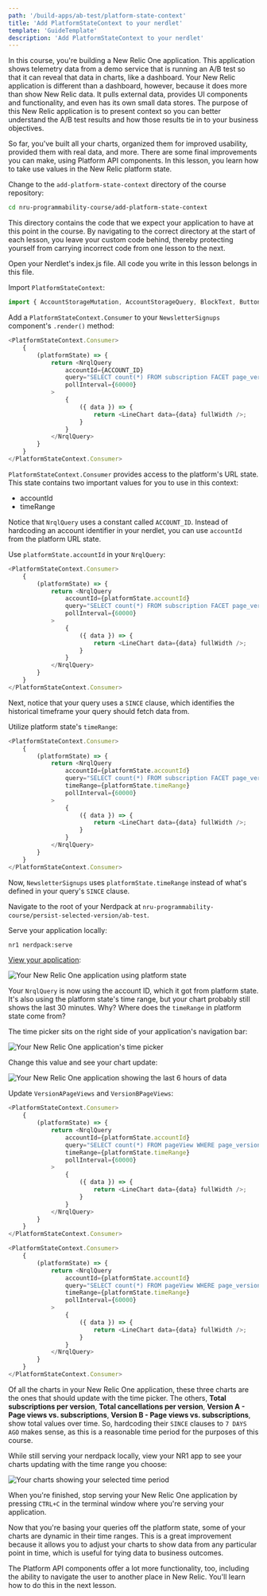 ```yaml
---
path: '/build-apps/ab-test/platform-state-context'
title: 'Add PlatformStateContext to your nerdlet'
template: 'GuideTemplate'
description: 'Add PlatformStateContext to your nerdlet'
---
```


In this course, you're building a New Relic One application. This application shows telemetry data from a demo service that is running an A/B test so that it can reveal that data in charts, like a dashboard. Your New Relic application is different than a dashboard, however, because it does more than show New Relic data. It pulls external data, provides UI components and functionality, and even has its own small data stores. The purpose of this New Relic application is to present context so you can better understand the A/B test results and how those results tie in to your business objectives.

So far, you've built all your charts, organized them for improved usability, provided them with real data, and more. There are some final improvements you can make, using Platform API components. In this lesson, you learn how to take use values in the New Relic platform state.

<Steps>

<Step>

Change to the `add-platform-state-context` directory of the course repository:

```sh
cd nru-programmability-course/add-platform-state-context
```

This directory contains the code that we expect your application to have at this point in the course. By navigating to the correct directory at the start of each lesson, you leave your custom code behind, thereby protecting yourself from carrying incorrect code from one lesson to the next.

</Step>

<Step>

Open your Nerdlet's index.js file. All code you write in this lesson belongs in this file.

</Step>

<Step>

Import `PlatformStateContext`:

```js
import { AccountStorageMutation, AccountStorageQuery, BlockText, Button, ChartGroup, Select, SelectItem, Spinner, Grid, GridItem, HeadingText, LineChart, Modal, NerdGraphQuery, NerdGraphMutation, PlatformStateContext, PieChart, TableChart, NrqlQuery, TextField } from 'nr1';
```

</Step>

<Step>

Add a `PlatformStateContext.Consumer` to your `NewsletterSignups` component's `.render()` method:

```js
<PlatformStateContext.Consumer>
    {
        (platformState) => {
            return <NrqlQuery
                accountId={ACCOUNT_ID}
                query="SELECT count(*) FROM subscription FACET page_version SINCE 30 MINUTES AGO TIMESERIES"
                pollInterval={60000}
            >
                {
                    ({ data }) => {
                        return <LineChart data={data} fullWidth />;
                    }
                }
            </NrqlQuery>
        }
    }
</PlatformStateContext.Consumer>
```

`PlatformStateContext.Consumer` provides access to the platform's URL state. This state contains two important values for you to use in this context:

- accountId
- timeRange

Notice that `NrqlQuery` uses a constant called `ACCOUNT_ID`. Instead of hardcoding an account identifier in your nerdlet, you can use `accountId` from the platform URL state.

</Step>

<Step>

Use `platformState.accountId` in your `NrqlQuery`:

```js
<PlatformStateContext.Consumer>
    {
        (platformState) => {
            return <NrqlQuery
                accountId={platformState.accountId}
                query="SELECT count(*) FROM subscription FACET page_version SINCE 30 MINUTES AGO TIMESERIES"
                pollInterval={60000}
            >
                {
                    ({ data }) => {
                        return <LineChart data={data} fullWidth />;
                    }
                }
            </NrqlQuery>
        }
    }
</PlatformStateContext.Consumer>
```

Next, notice that your query uses a `SINCE` clause, which identifies the historical timeframe your query should fetch data from.

</Step>

<Step>

Utilize platform state's `timeRange`:

```js
<PlatformStateContext.Consumer>
    {
        (platformState) => {
            return <NrqlQuery
                accountId={platformState.accountId}
                query="SELECT count(*) FROM subscription FACET page_version SINCE 30 MINUTES AGO TIMESERIES"
                timeRange={platformState.timeRange}
                pollInterval={60000}
            >
                {
                    ({ data }) => {
                        return <LineChart data={data} fullWidth />;
                    }
                }
            </NrqlQuery>
        }
    }
</PlatformStateContext.Consumer>
```

Now, `NewsletterSignups` uses `platformState.timeRange` instead of what's defined in your query's `SINCE` clause.

</Step>

<Step>

Navigate to the root of your Nerdpack at `nru-programmability-course/persist-selected-version/ab-test`.

</Step>

<Step>

Serve your application locally:

```sh
nr1 nerdpack:serve
```

</Step>

<Step>

[View your application](https://one.newrelic.com?nerdpacks=local):

![Your New Relic One application using platform state](../../../images/ab-test/platform-state.png)

Your `NrqlQuery` is now using the account ID, which it got from platform state. It's also using the platform state's time range, but your chart probably still shows the last 30 minutes. Why? Where does the `timeRange` in platform state come from?

The time picker sits on the right side of your application's navigation bar:

![Your New Relic One application's time picker](../../../images/ab-test/time-picker.png)

Change this value and see your chart update:

![Your New Relic One application showing the last 6 hours of data](../../../images/ab-test/time-picked.png)

</Step>

<Step>

Update `VersionAPageViews` and `VersionBPageViews`:

```js
<PlatformStateContext.Consumer>
    {
        (platformState) => {
            return <NrqlQuery
                accountId={platformState.accountId}
                query="SELECT count(*) FROM pageView WHERE page_version = 'a' SINCE 30 MINUTES AGO TIMESERIES"
                timeRange={platformState.timeRange}
                pollInterval={60000}
            >
                {
                    ({ data }) => {
                        return <LineChart data={data} fullWidth />;
                    }
                }
            </NrqlQuery>
        }
    }
</PlatformStateContext.Consumer>

<PlatformStateContext.Consumer>
    {
        (platformState) => {
            return <NrqlQuery
                accountId={platformState.accountId}
                query="SELECT count(*) FROM pageView WHERE page_version = 'b' SINCE 30 MINUTES AGO TIMESERIES"
                timeRange={platformState.timeRange}
                pollInterval={60000}
            >
                {
                    ({ data }) => {
                        return <LineChart data={data} fullWidth />;
                    }
                }
            </NrqlQuery>
        }
    }
</PlatformStateContext.Consumer>
```

Of all the charts in your New Relic One application, these three charts are the ones that should update with the time picker. The others, **Total subscriptions per version**, **Total cancellations per version**, **Version A - Page views vs. subscriptions**, **Version B - Page views vs. subscriptions**, show total values over time. So, hardcoding their `SINCE` clauses to `7 DAYS AGO` makes sense, as this is a reasonable time period for the purposes of this course.

</Step>

<Step>

While still serving your nerdpack locally, view your NR1 app to see your charts updating with the time range you choose:

![Your charts showing your selected time period](../../../images/ab-test/page-views-time-range.png)

When you're finished, stop serving your New Relic One application by pressing `CTRL+C` in the terminal window where you're serving your application.

</Step>

</Steps>

Now that you're basing your queries off the platform state, some of your charts are dynamic in their time ranges. This is a great improvement because it allows you to adjust your charts to show data from any particular point in time, which is useful for tying data to business outcomes.

The Platform API components offer a lot more functionality, too, including the ability to navigate the user to another place in New Relic. You'll learn how to do this in the next lesson.